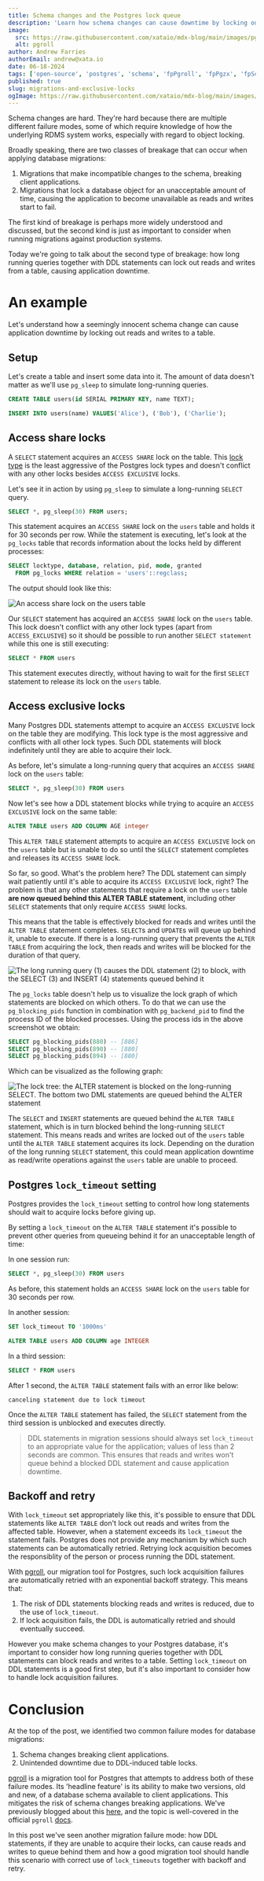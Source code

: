 ```yaml
---
title: Schema changes and the Postgres lock queue
description: 'Learn how schema changes can cause downtime by locking out reads and writes and how migration tools can avoid it by using lock timeouts, along with backoff and retry strategies.'
image:
  src: https://raw.githubusercontent.com/xataio/mdx-blog/main/images/pgroll-internal.jpeg
  alt: pgroll
author: Andrew Farries
authorEmail: andrew@xata.io
date: 06-18-2024
tags: ['open-source', 'postgres', 'schema', 'fpPgroll', 'fpPgzx', 'fpSchemaMigrations', 'oss', 'lock', 'migrations']
published: true
slug: migrations-and-exclusive-locks
ogImage: https://raw.githubusercontent.com/xataio/mdx-blog/main/images/pgroll-migration-locks.png
---
```


Schema changes are hard. They're hard because there are multiple different failure modes, some of which require knowledge of how the underlying RDMS system works, especially with regard to object locking.

Broadly speaking, there are two classes of breakage that can occur when applying database migrations:

1. Migrations that make incompatible changes to the schema, breaking client applications.
2. Migrations that lock a database object for an unacceptable amount of time, causing the application to become unavailable as reads and writes start to fail.

The first kind of breakage is perhaps more widely understood and discussed, but the second kind is just as important to consider when running migrations against production systems.

Today we're going to talk about the second type of breakage: how long running queries together with DDL statements can lock out reads and writes from a table, causing application downtime.

# An example

Let's understand how a seemingly innocent schema change can cause application downtime by locking out reads and writes to a table.

## Setup

Let's create a table and insert some data into it. The amount of data doesn't matter as we'll use `pg_sleep` to simulate long-running queries.

```sql
CREATE TABLE users(id SERIAL PRIMARY KEY, name TEXT);

INSERT INTO users(name) VALUES('Alice'), ('Bob'), ('Charlie');
```

## Access share locks

A `SELECT` statement acquires an `ACCESS SHARE` lock on the table. This [lock type](https://www.postgresql.org/docs/current/explicit-locking.html) is the least aggressive of the Postgres lock types and doesn't conflict with any other locks besides `ACCESS EXCLUSIVE` locks.

Let's see it in action by using `pg_sleep` to simulate a long-running `SELECT` query.

```sql
SELECT *, pg_sleep(30) FROM users;
```

This statement acquires an `ACCESS SHARE` lock on the `users` table and holds it for 30 seconds per row. While the statement is executing, let's look at the `pg_locks` table that records information about the locks held by different processes:

```sql
SELECT locktype, database, relation, pid, mode, granted
  FROM pg_locks WHERE relation = 'users'::regclass;
```

The output should look like this:

![An access share lock on the users table](/images/migrations-and-exclusive-locks/access-share-lock.png)

Our `SELECT` statement has acquired an `ACCESS SHARE` lock on the `users` table. This lock doesn't conflict with any other lock types (apart from `ACCESS_EXCLUSIVE`) so it should be possible to run another `SELECT statement` while this one is still executing:

```sql
SELECT * FROM users
```

This statement executes directly, without having to wait for the first `SELECT` statement to release its lock on the `users` table.

## Access exclusive locks

Many Postgres DDL statements attempt to acquire an `ACCESS EXCLUSIVE` lock on the table they are modifying. This lock type is the most aggressive and conflicts with all other lock types. Such DDL statements will block indefinitely until they are able to acquire their lock.

As before, let's simulate a long-running query that acquires an `ACCESS SHARE` lock on the `users` table:

```sql
SELECT *, pg_sleep(30) FROM users
```

Now let's see how a DDL statement blocks while trying to acquire an `ACCESS EXCLUSIVE` lock on the same table:

```sql
ALTER TABLE users ADD COLUMN AGE integer
```

This `ALTER TABLE` statement attempts to acquire an `ACCESS EXCLUSIVE` lock on the `users` table but is unable to do so until the `SELECT` statement completes and releases its `ACCESS SHARE` lock.

So far, so good. What's the problem here? The DDL statement can simply wait patiently until it's able to acquire its `ACCESS EXCLUSIVE` lock, right? The problem is that any other statements that require a lock on the `users` table **are now queued behind this ALTER TABLE statement**, including other `SELECT` statements that only require `ACCESS SHARE` locks.

This means that the table is effectively blocked for reads and writes until the `ALTER TABLE` statement completes. `SELECT`s and `UPDATE`s will queue up behind it, unable to execute. If there is a long-running query that prevents the `ALTER TABLE` from acquiring the lock, then reads and writes will be blocked for the duration of that query.

![The long running query (1) causes the DDL statement (2) to block, with the SELECT (3) and INSERT (4) statements queued behind it](/images/migrations-and-exclusive-locks/tmux.png)

The `pg_locks` table doesn't help us to visualize the lock graph of which statements are blocked on which others. To do that we can use the `pg_blocking_pids` function in combination with `pg_backend_pid` to find the process ID of the blocked processes. Using the process ids in the above screenshot we obtain:

```sql
SELECT pg_blocking_pids(880) -- [886]
SELECT pg_blocking_pids(890) -- [880]
SELECT pg_blocking_pids(894) -- [880]
```

Which can be visualized as the following graph:

![The lock tree: the ALTER statement is blocked on the long-running SELECT. The bottom two DML statements are queued behind the ALTER statement](/images/migrations-and-exclusive-locks/lock_tree.png)

The `SELECT` and `INSERT` statements are queued behind the `ALTER TABLE` statement, which is in turn blocked behind the long-running `SELECT` statement. This means reads and writes are locked out of the `users` table until the `ALTER TABLE` statement acquires its lock. Depending on the duration of the long running `SELECT` statement, this could mean application downtime as read/write operations against the `users` table are unable to proceed.

## Postgres `lock_timeout` setting

Postgres provides the `lock_timeout` setting to control how long statements should wait to acquire locks before giving up.

By setting a `lock_timeout` on the `ALTER TABLE` statement it's possible to prevent other queries from queueing behind it for an unacceptable length of time:

In one session run:

```sql
SELECT *, pg_sleep(30) FROM users
```

As before, this statement holds an `ACCESS SHARE` lock on the `users` table for 30 seconds per row.

In another session:

```sql
SET lock_timeout TO '1000ms'

ALTER TABLE users ADD COLUMN age INTEGER
```

In a third session:

```sql
SELECT * FROM users
```

After 1 second, the `ALTER TABLE` statement fails with an error like below:

```
canceling statement due to lock timeout
```

Once the `ALTER TABLE` statement has failed, the `SELECT` statement from the third session is unblocked and executes directly.

> DDL statements in migration sessions should always set `lock_timeout` to an appropriate value for the application; values of less than 2 seconds are common. This ensures that reads and writes won't queue behind a blocked DDL statement and cause application downtime.

## Backoff and retry

With `lock_timeout` set appropriately like this, it's possible to ensure that DDL statements like `ALTER TABLE` don't lock out reads and writes from the affected table. However, when a statement exceeds its `lock_timeout` the statement fails. Postgres does not provide any mechanism by which such statements can be automatically retried. Retrying lock acquisition becomes the responsiblity of the person or process running the DDL statement.

With [pgroll](https://github.com/xataio/pgroll), our migration tool for Postgres, such lock acquisition failures are automatically retried with an exponential backoff strategy. This means that:

1. The risk of DDL statements blocking reads and writes is reduced, due to the use of `lock_timeout`.
2. If lock acquisition fails, the DDL is automatically retried and should eventually succeed.

However you make schema changes to your Postgres database, it's important to consider how long running queries together with DDL statements can block reads and writes to a table. Setting `lock_timeout` on DDL statements is a good first step, but it's also important to consider how to handle lock acquisition failures.

# Conclusion

At the top of the post, we identified two common failure modes for database migrations:

1. Schema changes breaking client applications.
2. Unintended downtime due to DDL-induced table locks.

[pgroll](https://github.com/xataio/pgroll) is a migration tool for Postgres that attempts to address both of these failure modes. Its 'headline feature' is its ability to make two versions, old and new, of a database schema available to client applications. This mitigates the risk of schema changes breaking applications. We've previously blogged about this [here](https://xata.io/blog/pgroll-internals), and the topic is well-covered in the official `pgroll` [docs](https://github.com/xataio/pgroll/tree/main/docs).

In this post we've seen another migration failure mode: how DDL statements, if they are unable to acquire their locks, can cause reads and writes to queue behind them and how a good migration tool should handle this scenario with correct use of `lock_timeouts` together with backoff and retry.
